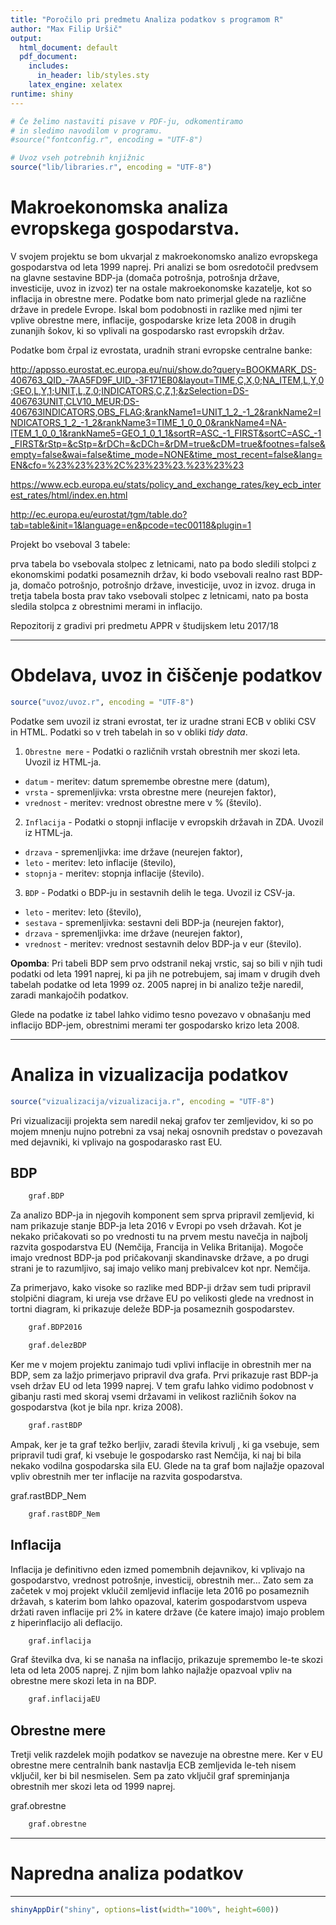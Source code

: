 ```yaml
---
title: "Poročilo pri predmetu Analiza podatkov s programom R"
author: "Max Filip Uršič"
output:
  html_document: default
  pdf_document:
    includes:
      in_header: lib/styles.sty
    latex_engine: xelatex
runtime: shiny
---
```


```r
# Če želimo nastaviti pisave v PDF-ju, odkomentiramo
# in sledimo navodilom v programu.
#source("fontconfig.r", encoding = "UTF-8")

# Uvoz vseh potrebnih knjižnic
source("lib/libraries.r", encoding = "UTF-8")
```

# Makroekonomska analiza evropskega gospodarstva.

V svojem projektu se bom ukvarjal z makroekonomsko analizo evropskega gospodarstva od leta 1999 naprej. Pri analizi se bom osredotočil predvsem na glavne sestavine BDP-ja (domača potrošnja, potrošnja države, investicije, uvoz in izvoz) ter na ostale makroekonomske kazatelje, kot so inflacija in obrestne mere. Podatke bom nato primerjal glede na različne države in predele Evrope. Iskal bom podobnosti in razlike med njimi ter vplive obrestne mere, inflacije, gospodarske krize leta 2008 in drugih zunanjih šokov, ki so vplivali na gospodarsko rast evropskih držav.

Podatke bom črpal iz evrostata, uradnih strani evropske centralne banke:

<http://appsso.eurostat.ec.europa.eu/nui/show.do?query=BOOKMARK_DS-406763_QID_-7AA5FD9F_UID_-3F171EB0&layout=TIME,C,X,0;NA_ITEM,L,Y,0;GEO,L,Y,1;UNIT,L,Z,0;INDICATORS,C,Z,1;&zSelection=DS-406763UNIT,CLV10_MEUR;DS-406763INDICATORS,OBS_FLAG;&rankName1=UNIT_1_2_-1_2&rankName2=INDICATORS_1_2_-1_2&rankName3=TIME_1_0_0_0&rankName4=NA-ITEM_1_0_0_1&rankName5=GEO_1_0_1_1&sortR=ASC_-1_FIRST&sortC=ASC_-1_FIRST&rStp=&cStp=&rDCh=&cDCh=&rDM=true&cDM=true&footnes=false&empty=false&wai=false&time_mode=NONE&time_most_recent=false&lang=EN&cfo=%23%23%23%2C%23%23%23.%23%23%23>

<https://www.ecb.europa.eu/stats/policy_and_exchange_rates/key_ecb_interest_rates/html/index.en.html>

<http://ec.europa.eu/eurostat/tgm/table.do?tab=table&init=1&language=en&pcode=tec00118&plugin=1>

Projekt bo vseboval 3 tabele:

prva tabela bo vsebovala stolpec z letnicami, nato pa bodo sledili stolpci z ekonomskimi podatki posameznih držav, ki bodo vsebovali realno rast BDP-ja, domačo potrošnjo, potrošnjo države, investicije, uvoz in izvoz.
druga in tretja tabela bosta prav tako vsebovali stolpec z letnicami, nato pa bosta sledila stolpca z obrestnimi merami in inflacijo.

Repozitorij z gradivi pri predmetu APPR v študijskem letu 2017/18

***

# Obdelava, uvoz in čiščenje podatkov

```r
source("uvoz/uvoz.r", encoding = "UTF-8")
```
Podatke sem uvozil iz strani evrostat, ter iz uradne strani ECB v obliki CSV in HTML. Podatki so v treh tabelah in so v obliki *tidy data*.

1. `Obrestne mere` - Podatki o različnih vrstah obrestnih mer skozi leta. Uvozil iz HTML-ja.
  - `datum` - meritev: datum spremembe obrestne mere (datum),
  - `vrsta` - spremenljivka: vrsta obrestne mere (neurejen faktor),
  - `vrednost` - meritev: vrednost obrestne mere v % (število).
  
2. `Inflacija` - Podatki o stopnji inflacije v evropskih državah in ZDA. Uvozil iz HTML-ja.
  - `drzava` - spremenljivka: ime države (neurejen faktor),
  - `leto` - meritev: leto inflacije (število),
  - `stopnja` - meritev: stopnja inflacije (število).
  
3. `BDP` - Podatki o BDP-ju in sestavnih delih le tega. Uvozil iz CSV-ja.
  - `leto` - meritev: leto (število),
  - `sestava` - spremenljivka: sestavni deli BDP-ja (neurejen faktor),
  - `drzava` - spremenljivka: ime države (neurejen faktor),
  - `vrednost` - meritev: vrednost sestavnih delov BDP-ja v eur (število).


**Opomba**: Pri tabeli BDP sem prvo odstranil nekaj vrstic, saj so bili v njih tudi podatki od leta 1991 naprej, ki pa jih ne potrebujem, saj imam v drugih dveh tabelah podatke od leta 1999 oz. 2005 naprej in bi analizo težje naredil, zaradi mankajočih podatkov.

Glede na podatke iz tabel lahko vidimo tesno povezavo v obnašanju med inflacijo BDP-jem, obrestnimi merami ter gospodarsko krizo leta 2008.

***

# Analiza in vizualizacija podatkov

```r
source("vizualizacija/vizualizacija.r", encoding = "UTF-8")
```
Pri vizualizaciji projekta sem naredil nekaj grafov ter zemljevidov, ki so po mojem mnenju nujno potrebni za vsaj nekaj osnovnih predstav o povezavah med dejavniki, ki vplivajo na gospodarasko rast EU.

## BDP

```r
    graf.BDP
```

Za analizo BDP-ja in njegovih komponent sem sprva pripravil zemljevid, ki nam prikazuje stanje BDP-ja leta 2016 v Evropi po vseh državah. Kot je nekako pričakovati so po vrednosti tu na prvem mestu navečja in najbolj razvita gospodarstva EU (Nemčija, Francija in Velika Britanija). Mogoče imajo vrednost BDP-ja pod pričakovanji skandinavske države, a po drugi strani je to razumljivo, saj imajo veliko manj prebivalcev kot npr. Nemčija.

Za primerjavo, kako visoke so razlike med BDP-ji držav sem tudi pripravil stolpični diagram, ki ureja vse države EU po velikosti glede na vrednost in tortni diagram, ki prikazuje deleže BDP-ja posameznih gospodarstev.

```r
    graf.BDP2016
```

```r
    graf.delezBDP
```

Ker me v mojem projektu zanimajo tudi vplivi inflacije in obrestnih mer na BDP, sem za lažjo primerjavo pripravil dva grafa. Prvi prikazuje rast BDP-ja vseh držav EU od leta 1999 naprej. V tem grafu lahko vidimo podobnost v gibanju rasti med skoraj vsemi državami in velikost različnih šokov na gospodarstva (kot je bila npr. kriza 2008).

```r
    graf.rastBDP
```

Ampak, ker je ta graf težko berljiv, zaradi števila krivulj , ki ga vsebuje, sem pripravil tudi graf, ki vsebuje le gospodarsko rast Nemčija, ki naj bi bila nekako vodilna gospodarska sila EU. Glede na ta graf bom najlažje opazoval vpliv obrestnih mer ter inflacije na razvita gospodarstva.

graf.rastBDP_Nem
```r
    graf.rastBDP_Nem
```

## Inflacija

Inflacija je definitivno eden izmed pomembnih dejavnikov, ki vplivajo na gospodarstvo, vrednost potrošnje, investicij, obrestnih mer... Zato sem za začetek v moj projekt vklučil zemljevid inflacije leta 2016 po posameznih državah, s katerim bom lahko opazoval, katerim gospodarstvom uspeva držati raven inflacije pri 2% in katere države (če katere imajo) imajo problem z hiperinflacijo ali deflacijo.

```r
    graf.inflacija
```

Graf številka dva, ki se nanaša na inflacijo, prikazuje spremembo le-te skozi leta od leta 2005 naprej. Z njim bom lahko najlažje opazvoal vpliv na obrestne mere skozi leta in na BDP.

```r
    graf.inflacijaEU
```

## Obrestne mere

Tretji velik razdelek mojih podatkov se navezuje na obrestne mere. Ker v EU obrestne mere centralnih bank nastavlja ECB zemljevida le-teh nisem vključil, ker bi bil nesmiselen. Sem pa zato vključil graf spreminjanja obrestnih mer skozi leta od 1999 naprej.

graf.obrestne
```r
    graf.obrestne
```


***

# Napredna analiza podatkov


***

```r
shinyAppDir("shiny", options=list(width="100%", height=600))
```
